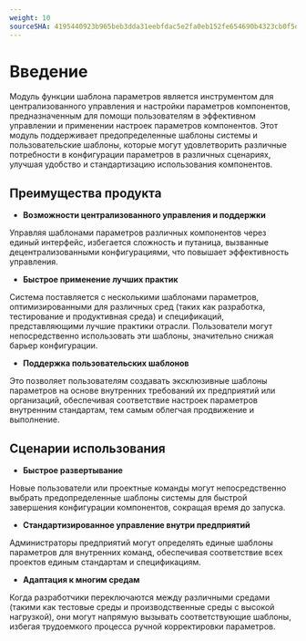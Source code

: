 ```yaml
---
weight: 10
sourceSHA: 4195440923b965beb3dda31eebfdac5e2fa0eb152fe654690b4323cb0f5df6e0
---
```


# Введение

Модуль функции шаблона параметров является инструментом для централизованного управления и настройки параметров компонентов, предназначенным для помощи пользователям в эффективном управлении и применении настроек параметров компонентов. Этот модуль поддерживает предопределенные шаблоны системы и пользовательские шаблоны, которые могут удовлетворить различные потребности в конфигурации параметров в различных сценариях, улучшая удобство и стандартизацию использования компонентов.

## Преимущества продукта

- **Возможности централизованного управления и поддержки**

Управляя шаблонами параметров различных компонентов через единый интерфейс, избегается сложность и путаница, вызванные децентрализованными конфигурациями, что повышает эффективность управления.

- **Быстрое применение лучших практик**

Система поставляется с несколькими шаблонами параметров, оптимизированными для различных сред (таких как разработка, тестирование и продуктивная среда) и спецификаций, представляющими лучшие практики отрасли. Пользователи могут непосредственно использовать эти шаблоны, значительно снижая барьер конфигурации.

- **Поддержка пользовательских шаблонов**

Это позволяет пользователям создавать эксклюзивные шаблоны параметров на основе внутренних требований их предприятий или организаций, обеспечивая соответствие настроек параметров внутренним стандартам, тем самым облегчая продвижение и выполнение.

## Сценарии использования

- **Быстрое развертывание**

Новые пользователи или проектные команды могут непосредственно выбрать предопределенные шаблоны системы для быстрой завершения конфигурации компонентов, сокращая время до запуска.

- **Стандартизированное управление внутри предприятий**

Администраторы предприятий могут определять единые шаблоны параметров для внутренних команд, обеспечивая соответствие всех проектов единым стандартам и спецификациям.

- **Адаптация к многим средам**

Когда разработчики переключаются между различными средами (такими как тестовые среды и производственные среды с высокой нагрузкой), они могут напрямую вызывать соответствующие шаблоны, избегая трудоемкого процесса ручной корректировки параметров.
